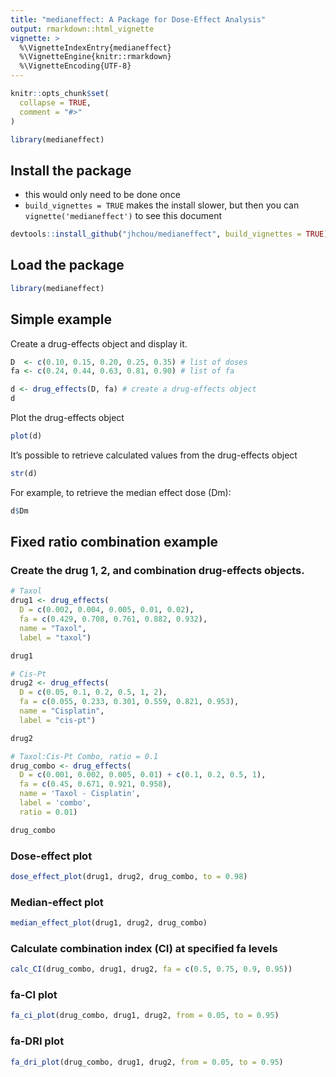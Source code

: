 ```yaml
---
title: "medianeffect: A Package for Dose-Effect Analysis"
output: rmarkdown::html_vignette
vignette: >
  %\VignetteIndexEntry{medianeffect}
  %\VignetteEngine{knitr::rmarkdown}
  %\VignetteEncoding{UTF-8}
---
```


```r
knitr::opts_chunk$set(
  collapse = TRUE,
  comment = "#>"
)
```

```r
library(medianeffect)
```

## Install the package

* this would only need to be done once
* `build_vignettes = TRUE` makes the install slower, but then you can `vignette('medianeffect')` to see this document

```r
devtools::install_github("jhchou/medianeffect", build_vignettes = TRUE)
```

## Load the package

```r
library(medianeffect)
```

## Simple example

Create a drug-effects object and display it.

```r
D  <- c(0.10, 0.15, 0.20, 0.25, 0.35) # list of doses
fa <- c(0.24, 0.44, 0.63, 0.81, 0.90) # list of fa

d <- drug_effects(D, fa) # create a drug-effects object
d
```

Plot the drug-effects object

```r
plot(d)
```

It's possible to retrieve calculated values from the drug-effects object

```r
str(d)
```

For example, to retrieve the median effect dose (Dm):

```r
d$Dm
```

## Fixed ratio combination example

### Create the drug 1, 2, and combination drug-effects objects.

```r
# Taxol
drug1 <- drug_effects(
  D = c(0.002, 0.004, 0.005, 0.01, 0.02),
  fa = c(0.429, 0.708, 0.761, 0.882, 0.932),
  name = "Taxol",
  label = "taxol")

drug1
```

```r
# Cis-Pt
drug2 <- drug_effects(
  D = c(0.05, 0.1, 0.2, 0.5, 1, 2),
  fa = c(0.055, 0.233, 0.301, 0.559, 0.821, 0.953),
  name = "Cisplatin",
  label = "cis-pt")

drug2
```

```r
# Taxol:Cis-Pt Combo, ratio = 0.1
drug_combo <- drug_effects(
  D = c(0.001, 0.002, 0.005, 0.01) + c(0.1, 0.2, 0.5, 1),
  fa = c(0.45, 0.671, 0.921, 0.958),
  name = 'Taxol - Cisplatin',
  label = 'combo',
  ratio = 0.01)

drug_combo
```

### Dose-effect plot

```r
dose_effect_plot(drug1, drug2, drug_combo, to = 0.98)
```

### Median-effect plot

```r
median_effect_plot(drug1, drug2, drug_combo)
```

### Calculate combination index (CI) at specified fa levels

```r
calc_CI(drug_combo, drug1, drug2, fa = c(0.5, 0.75, 0.9, 0.95))
```

### fa-CI plot

```r
fa_ci_plot(drug_combo, drug1, drug2, from = 0.05, to = 0.95)
```

### fa-DRI plot

```r
fa_dri_plot(drug_combo, drug1, drug2, from = 0.05, to = 0.95)
```
